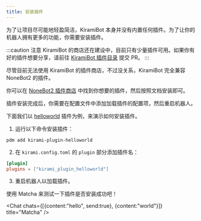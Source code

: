 ```yaml
---
title: 安装插件
---
```


为了让项目尽可能地轻盈简洁，KiramiBot 本身并没有内置任何插件。为了让你的机器人拥有更多的功能，你需要安装插件。

:::caution 注意
KiramiBot 的商店还在建设中，目前只有少量插件可用。如果你有好的插件想要分享，请前往 [KiramiBot 插件目录](#) 提交 PR。
:::

尽管目前无法使用 KiramiBot 的插件商店，不过没关系，KiramiBot 完全兼容 NoneBot2 的插件。

你可以在 [NoneBot2 插件商店](https://nonebot.dev/store) 中找到你想要的插件，然后按照文档安装即可。

插件安装完成后，你需要在配置文件中添加加载插件的配置项，然后重启机器人。

下面我们以 [helloworld](https://github.com/A-kirami/kirami-plugin-helloworld) 插件为例，来演示如何安装插件。

1. 运行以下命令安装插件：

```shell
pdm add kirami-plugin-helloworld
```

2. 在 `kirami.config.toml` 的 `plugin` 部分添加插件名：

```toml
[plugin]
plugins = ["kirami_plugin_helloworld"]
```

3. 重启机器人以加载插件。

使用 Matcha 来测试一下插件是否安装成功吧！


<Chat chats={[{content:"hello", send:true}, {content:"world"}]} title="Matcha" />
